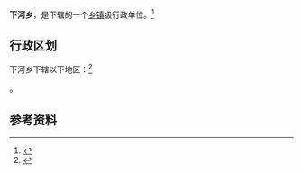 {{中国乡级行政区|37/16/24/203/000|位置图文件名=Xiahe Township in Zhanhua District.png|位置图描述={{PAGENAME}}在沾化区的位置}}

'''下河乡'''，是{{PRC admin/fullname|37/16/24/203/000|3}}下辖的一个[[乡镇|乡镇]]级行政单位。<ref>{{PRC admin/ref sgc|{{PRC admin/parent|37/16/24/203/000}}}}</ref>

== 行政区划 ==

下河乡下辖以下地区：<ref>{{PRC admin/ref sgc|37/16/24/203/000}}</ref>

{{PRC admin/children|37/16/24/203/000}}。

== 参考资料 ==

{{reflist}}

{{行政区划小作品}}
{{PRC admin/navcat|37/16/24/203/000}}